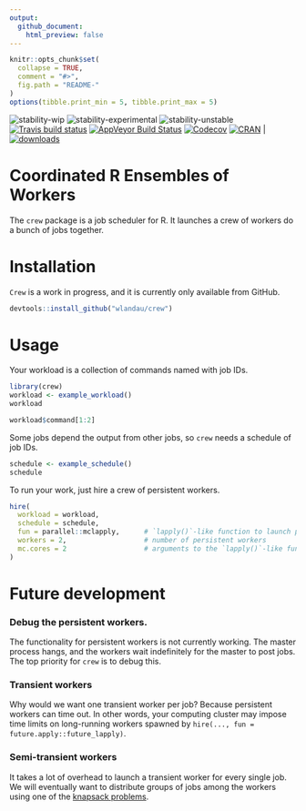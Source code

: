 ```yaml
---
output:
  github_document:
    html_preview: false
---
```


<!-- README.md is generated from README.Rmd. Please edit that file -->

```r
knitr::opts_chunk$set(
  collapse = TRUE,
  comment = "#>",
  fig.path = "README-"
)
options(tibble.print_min = 5, tibble.print_max = 5)
```


![stability-wip](https://img.shields.io/badge/stability-work_in_progress-lightgrey.svg)
![stability-experimental](https://img.shields.io/badge/stability-experimental-orange.svg)
![stability-unstable](https://img.shields.io/badge/stability-unstable-yellow.svg)
[![Travis build status](https://travis-ci.org/wlandau/crew.svg?branch=master)](https://travis-ci.org/wlandau/crew)
[![AppVeyor Build Status](https://ci.appveyor.com/api/projects/status/github//wlandau/crew/?branch=master&svg=true)](https://ci.appveyor.com/project/wlandau/crew)
[![Codecov](https://codecov.io/github/wlandau/crew/coverage.svg?branch=master)](https://codecov.io/github/wlandau/crew?branch=master)
[![CRAN](http://www.r-pkg.org/badges/version/crew)](http://cran.r-project.org/package=crew) | [![downloads](http://cranlogs.r-pkg.org/badges/crew)](http://cran.rstudio.com/package=crew)


# Coordinated R Ensembles of Workers

The `crew` package is a job scheduler for R. It launches a crew of workers do a bunch of jobs together.

# Installation

`Crew` is a work in progress, and it is currently only available from GitHub.

```r
devtools::install_github("wlandau/crew")
```

# Usage

Your workload is a collection of commands named with job IDs.

```r
library(crew)
workload <- example_workload()
workload

workload$command[1:2]
```

Some jobs depend the output from other jobs, so `crew` needs a schedule of job IDs.

```r
schedule <- example_schedule()
schedule
```

To run your work, just hire a crew of persistent workers.

```r
hire(
  workload = workload,
  schedule = schedule,
  fun = parallel::mclapply,      # `lapply()`-like function to launch persistent workers
  workers = 2,                   # number of persistent workers
  mc.cores = 2                   # arguments to the `lapply()`-like function
)
```

# Future development

### Debug the persistent workers.

The functionality for persistent workers is not currently working. The master process hangs, and the workers wait indefinitely for the master to post jobs. The top priority for `crew` is to debug this.

### Transient workers

Why would we want one transient worker per job? Because persistent workers can time out. In other words, your computing cluster may impose time limits on long-running workers spawned by `hire(..., fun = future.apply::future_lapply)`.

### Semi-transient workers

It takes a lot of overhead to launch a transient worker for every single job. We will eventually want to distribute groups of jobs among the workers using one of the [knapsack problems](https://en.wikipedia.org/wiki/List_of_knapsack_problems).

